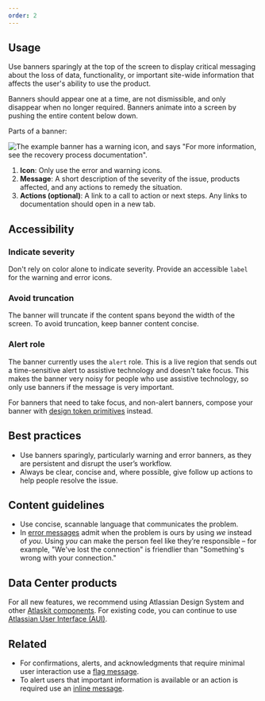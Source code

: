 ```yaml
---
order: 2
---
```


## Usage

Use banners sparingly at the top of the screen to display critical messaging about the loss of data,
functionality, or important site-wide information that affects the user's ability to use the
product.

Banners should appear one at a time, are not dismissible, and only disappear when no longer
required. Banners animate into a screen by pushing the entire content below down.

Parts of a banner:

![The example banner has a warning icon, and says "For more information, see the recovery process documentation".](./images/banner-anatomy.png)

1. **Icon**: Only use the error and warning icons.
2. **Message**: A short description of the severity of the issue, products affected, and any actions
   to remedy the situation.
3. **Actions (optional)**: A link to a call to action or next steps. Any links to documentation
   should open in a new tab.

## Accessibility

### Indicate severity

Don't rely on color alone to indicate severity. Provide an accessible `label` for the warning and
error icons.

### Avoid truncation

The banner will truncate if the content spans beyond the width of the screen. To avoid truncation,
keep banner content concise.

<!-- For longer content that wraps, compose your banner with [design token primitives](/foundations/spacing/primitives/) instead. -->
<!-- Line should be added along with custom example, see ticket DSP-18650 -->

### Alert role

The banner currently uses the `alert` role. This is a live region that sends out a time-sensitive
alert to assistive technology and doesn't take focus. This makes the banner very noisy for people
who use assistive technology, so only use banners if the message is very important.

For banners that need to take focus, and non-alert banners, compose your banner with
[design token primitives](/foundations/spacing/primitives/) instead.

## Best practices

- Use banners sparingly, particularly warning and error banners, as they are persistent and disrupt
  the user’s workflow.
- Always be clear, concise and, where possible, give follow up actions to help people resolve the
  issue.

## Content guidelines

- Use concise, scannable language that communicates the problem.
- In [error messages](https://atlassian.design/content/writing-guidelines/writing-error-messages)
  admit when the problem is ours by using _we_ instead of _you_. Using _you_ can make the person
  feel like they’re responsible – for example, "We've lost the connection" is friendlier than
  "Something's wrong with your connection."

## Data Center products

For all new features, we recommend using Atlassian Design System and other
[Atlaskit components](https://atlaskit.atlassian.com/). For existing code, you can continue to use
[Atlassian User Interface (AUI)](https://aui.atlassian.com/).

## Related

- For confirmations, alerts, and acknowledgments that require minimal user interaction use a
  [flag message](/components/flag).
- To alert users that important information is available or an action is required use an
  [inline message](/components/inline-message).
